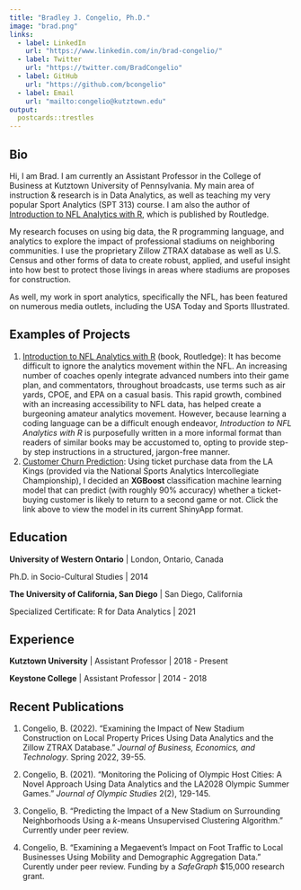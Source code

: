 ```yaml
---
title: "Bradley J. Congelio, Ph.D."
image: "brad.png"
links:
  - label: LinkedIn
    url: "https://www.linkedin.com/in/brad-congelio/"
  - label: Twitter
    url: "https://twitter.com/BradCongelio"
  - label: GitHub
    url: "https://github.com/bcongelio"
  - label: Email
    url: "mailto:congelio@kutztown.edu"
output:
  postcards::trestles
---
```


## Bio

Hi, I am Brad. I am currently an Assistant Professor in the College of Business at Kutztown University of Pennsylvania. My main area of instruction & research is in Data Analytics, as well as teaching my very popular Sport Analytics (SPT 313) course. I am also the author of [Introduction to NFL Analytics with R](https://www.routledge.com/Introduction-to-NFL-Analytics-with-R/Congelio/p/book/9781032427751), which is published by Routledge.

My research focuses on using big data, the R programming language, and analytics to explore the impact of professional stadiums on neighboring communities. I use the proprietary Zillow ZTRAX database as well as U.S. Census and other forms of data to create robust, applied, and useful insight into how best to protect those livings in areas where stadiums are proposes for construction.

As well, my work in sport analytics, specifically the NFL, has been featured on numerous media outlets, including the USA Today and Sports Illustrated.

## Examples of Projects

1.  [Introduction to NFL Analytics with R](https://www.routledge.com/Introduction-to-NFL-Analytics-with-R/Congelio/p/book/9781032427751) (book, Routledge): It has become difficult to ignore the analytics movement within the NFL. An increasing number of coaches openly integrate advanced numbers into their game plan, and commentators, throughout broadcasts, use terms such as air yards, CPOE, and EPA on a casual basis. This rapid growth, combined with an increasing accessibility to NFL data, has helped create a burgeoning amateur analytics movement. However, because learning a coding language can be a difficult enough endeavor, *Introduction to NFL Analytics with R* is purposefully written in a more informal format than readers of similar books may be accustomed to, opting to provide step-by step instructions in a structured, jargon-free manner.
2.  [Customer Churn Prediction](https://bcongelio.shinyapps.io/ticket_churn/): Using ticket purchase data from the LA Kings (provided via the National Sports Analytics Intercollegiate Championship), I decided an **XGBoost** classification machine learning model that can predict (with roughly 90% accuracy) whether a ticket-buying customer is likely to return to a second game or not. Click the link above to view the model in its current ShinyApp format.

## Education

**University of Western Ontario** \| London, Ontario, Canada

Ph.D. in Socio-Cultural Studies \| 2014

**The University of California, San Diego** \| San Diego, California

Specialized Certificate: R for Data Analytics \| 2021

## Experience

**Kutztown University** \| Assistant Professor \| 2018 - Present

**Keystone College** \| Assistant Professor \| 2014 - 2018

## Recent Publications

1.  Congelio, B. (2022). "Examining the Impact of New Stadium Construction on Local Property Prices Using Data Analytics and the Zillow ZTRAX Database." *Journal of Business, Economics, and Technology*. Spring 2022, 39-55.

2.  Congelio, B. (2021). "Monitoring the Policing of Olympic Host Cities: A Novel Approach Using Data Analytics and the LA2028 Olympic Summer Games." *Journal of Olympic Studies* 2(2), 129-145.

3.  Congelio, B. "Predicting the Impact of a New Stadium on Surrounding Neighborhoods Using a *k*-means Unsupervised Clustering Algorithm." Currently under peer review.

4.  Congelio, B. "Examining a Megaevent's Impact on Foot Traffic to Local Businesses Using Mobility and Demographic Aggregation Data." Curently under peer review. Funding by a *SafeGraph* \$15,000 research grant.
